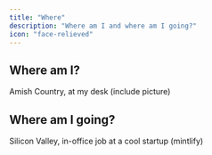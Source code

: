 ```yaml
---
title: "Where"
description: "Where am I and where am I going?"
icon: "face-relieved"
---
```


## Where am I?

Amish Country, at my desk (include picture)

## Where am I going?

Silicon Valley, in-office job at a cool startup (mintlify)
